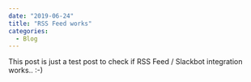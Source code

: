 ---
date: "2019-06-24"
title: "RSS Feed works"
categories:  
  - Blog
---

This post is just a test post to check if RSS Feed / Slackbot integration works.. :-)